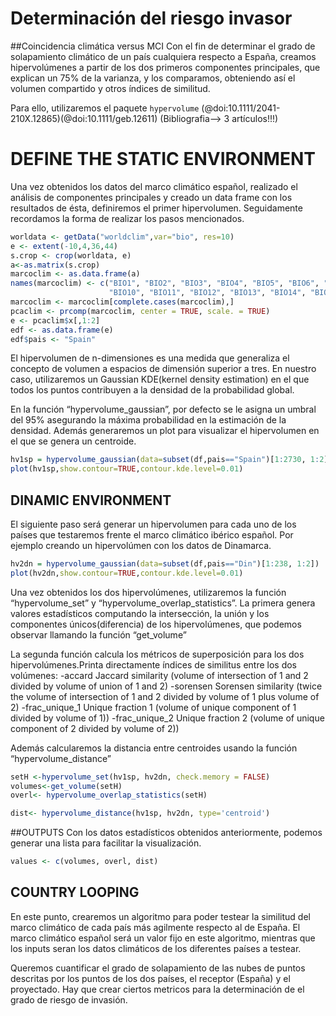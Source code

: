 
# Determinación del riesgo invasor {.tabset}
##Coincidencia climática versus MCI 
Con el fin de determinar el grado de solapamiento climático de un país cualquiera respecto a España, creamos hipervolúmenes a partir de los dos primeros componentes principales, que explican un 75% de la varianza, y los comparamos, obteniendo así el volumen compartido y otros índices de similitud.

Para ello, utilizaremos el paquete `hypervolume` (@doi:10.1111/2041-210X.12865)(@doi:10.1111/geb.12611)
(Bibliografia--> 3 artículos!!!)


# DEFINE THE STATIC ENVIRONMENT
Una vez obtenidos los datos del marco climático español, realizado el análisis de componentes principales y creado un data frame con los resultados de ésta, definiremos el primer hipervolumen.
Seguidamente recordamos la forma de realizar los pasos mencionados.


```{r}
worldata <- getData("worldclim",var="bio", res=10)
e <- extent(-10,4,36,44)
s.crop <- crop(worldata, e)
a<-as.matrix(s.crop)
marcoclim <- as.data.frame(a)
names(marcoclim) <- c("BIO1", "BIO2", "BIO3", "BIO4", "BIO5", "BIO6", "BIO7", "BIO8", "BIO9",
                      "BIO10", "BIO11", "BIO12", "BIO13", "BIO14", "BIO15", "BIO16", "BIO17", "BIO18", "BIO19")
marcoclim <- marcoclim[complete.cases(marcoclim),]
pcaclim <- prcomp(marcoclim, center = TRUE, scale. = TRUE) 
e <- pcaclim$x[,1:2]
edf <- as.data.frame(e)
edf$pais <- "Spain"

```

El hipervolumen de n-dimensiones es una medida que generaliza el concepto de volumen a espacios de dimensión superior a tres. 
En nuestro caso, utilizaremos un Gaussian KDE(kernel density estimation) en el que todos los puntos contribuyen a la densidad de la probabilidad global.

En la función "hypervolume_gaussian", por defecto se le asigna un umbral del 95% asegurando la máxima probabilidad en la estimación de la densidad.
Además generaremos un plot para visualizar el hipervolumen en el que se genera un centroide.

```{r}
hv1sp = hypervolume_gaussian(data=subset(df,pais=="Spain")[1:2730, 1:2])
plot(hv1sp,show.contour=TRUE,contour.kde.level=0.01)

```

## DINAMIC ENVIRONMENT
El siguiente paso será generar un hipervolumen para cada uno de los países que testaremos frente el marco climático ibérico español. Por ejemplo creando un hipervolúmen con los datos de Dinamarca.

```{r}
hv2dn = hypervolume_gaussian(data=subset(df,pais=="Din")[1:238, 1:2])
plot(hv2dn,show.contour=TRUE,contour.kde.level=0.01)
```

Una vez obtenidos los dos hipervolúmenes, utilizaremos la función "hypervolume_set" y "hypervolume_overlap_statistics".
La primera genera valores estadísticos computando la intersección, la unión y los componentes únicos(diferencia) de los hipervolúmenes, que podemos observar llamando la función "get_volume"

La segunda función calcula los métricos de superposición para los dos hipervolúmenes.Printa directamente índices de similitus entre los dos volúmenes:
  -accard Jaccard similarity (volume of intersection of 1 and 2 divided by volume of union of 1 and 2)
-sorensen Sorensen similarity (twice the volume of intersection of 1 and 2 divided by volume of 1 plus volume of 2)
-frac_unique_1 Unique fraction 1 (volume of unique component of 1 divided by volume of 1))
-frac_unique_2 Unique fraction 2 (volume of unique component of 2 divided by volume of 2))

Además calcularemos la distancia entre centroides usando la función "hypervolume_distance"

```{r}
setH <-hypervolume_set(hv1sp, hv2dn, check.memory = FALSE)
volumes<-get_volume(setH)
overl<- hypervolume_overlap_statistics(setH)

dist<- hypervolume_distance(hv1sp, hv2dn, type='centroid')
```

##OUTPUTS
Con los datos estadísticos obtenidos anteriormente, podemos generar una lista para facilitar la visualización. 
```{r}
values <- c(volumes, overl, dist)
```
## COUNTRY LOOPING
En este punto, crearemos un algoritmo para poder testear la similitud del marco climático de cada país más agilmente respecto al de España.
El marco climático español será un valor fijo en este algoritmo, mientras que los inputs seran los datos climáticos de los diferentes países a testear. 



Queremos cuantificar el grado de solapamiento de las nubes de puntos descritas por los puntos de los dos países, el receptor (España) y el proyectado.
Hay que crear ciertos metricos para la determinación de el grado de riesgo de invasión.
